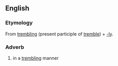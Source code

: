 ==English==

===Etymology===
From [[trembling]] (present participle of [[tremble]]) + [[-ly]].

===Adverb===
{{en-adv}}

# in a [[trembling]] manner